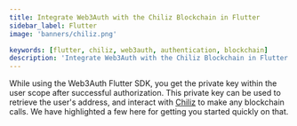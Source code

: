 ```yaml
---
title: Integrate Web3Auth with the Chiliz Blockchain in Flutter
sidebar_label: Flutter
image: 'banners/chiliz.png'

keywords: [flutter, chiliz, web3auth, authentication, blockchain]
description: 'Integrate Web3Auth with the Chiliz Blockchain in Flutter | Embedded Wallets'
---
```



<SEO
  title="Integrate Web3Auth with the Chiliz Blockchain in Flutter"
  description="Integrate Web3Auth with the Chiliz Blockchain in Flutter | Embedded Wallets"
  image="https://web3auth.io/docs/banners/chiliz.png"
  slug="/embedded-wallets/connect-blockchain/evm/chiliz/flutter"
/>

While using the Web3Auth Flutter SDK, you get the private key within the user scope after successful authorization. This private key can be used to retrieve the user's address, and interact with [Chiliz](https://chiliz.com) to make any blockchain calls. We have highlighted a few here for getting you started quickly on that.

<EVMInteraction />
